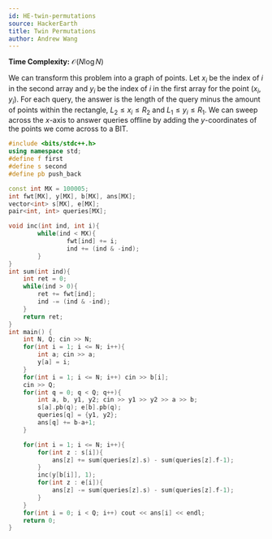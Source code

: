 ```yaml
---
id: HE-twin-permutations
source: HackerEarth
title: Twin Permutations
author: Andrew Wang
---
```

<Spoiler title =  "Solution">

**Time Complexity:** $\mathcal{O}(N\log{N})$

We can transform this problem into a graph of points. Let $x_i$ be the index of $i$ in the second array and $y_i$ be the index of $i$ in the first array for the point $(x_i, y_i)$. For each query, the answer is the length of the query minus the amount of points within the rectangle, $L_2 \le x_i \le R_2$ and $L_1 \le y_i \le R_1$. We can sweep across the $x$-axis to answer queries offline by adding the $y$-coordinates of the points we come across to a BIT.

```cpp
#include <bits/stdc++.h>
using namespace std;
#define f first
#define s second
#define pb push_back

const int MX = 100005;
int fwt[MX], y[MX], b[MX], ans[MX];
vector<int> s[MX], e[MX];
pair<int, int> queries[MX];

void inc(int ind, int i){
        while(ind < MX){
                fwt[ind] += i;
                ind += (ind & -ind);
        }
}
int sum(int ind){
	int ret = 0;
	while(ind > 0){
		ret += fwt[ind];
		ind -= (ind & -ind);
	}
	return ret;
}
int main() {
	int N, Q; cin >> N;
	for(int i = 1; i <= N; i++){
		int a; cin >> a;
		y[a] = i;
	}
	for(int i = 1; i <= N; i++) cin >> b[i];
	cin >> Q;
	for(int q = 0; q < Q; q++){
		int a, b, y1, y2; cin >> y1 >> y2 >> a >> b;
		s[a].pb(q); e[b].pb(q);
		queries[q] = {y1, y2};
		ans[q] += b-a+1;
	}

	for(int i = 1; i <= N; i++){
		for(int z : s[i]){
			ans[z] += sum(queries[z].s) - sum(queries[z].f-1);
		}
		inc(y[b[i]], 1);
		for(int z : e[i]){
			ans[z] -= sum(queries[z].s) - sum(queries[z].f-1);
		}
	}
	for(int i = 0; i < Q; i++) cout << ans[i] << endl;
	return 0;
}
```

</Spoiler>

